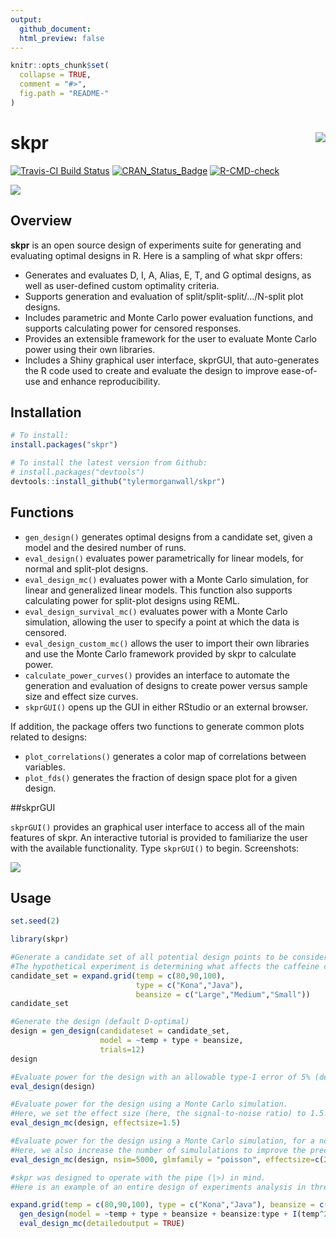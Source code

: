 ```yaml
---
output: 
  github_document:
  html_preview: false
---
```


```r
knitr::opts_chunk$set(
  collapse = TRUE,
  comment = "#>",
  fig.path = "README-"
)
```

# skpr <img src="man/figures/skprlogo.png" align="right" />


<!-- badges: start -->
[![Travis-CI Build Status](https://travis-ci.org/tylermorganwall/skpr.svg?branch=master)](https://travis-ci.org/tylermorganwall/skpr)
[![CRAN_Status_Badge]( http://www.r-pkg.org/badges/version-ago/skpr)](https://cran.r-project.org/package=skpr)
[![R-CMD-check](https://github.com/tylermorganwall/skpr/actions/workflows/R-CMD-check.yaml/badge.svg)](https://github.com/tylermorganwall/skpr/actions/workflows/R-CMD-check.yaml)
  <!-- badges: end -->
  
<img src="man/figures/vidguigif.gif" ></img>

## Overview

**skpr** is an open source design of experiments suite for generating and evaluating optimal designs in R. Here is a sampling of what skpr offers: 

* Generates and evaluates D, I, A, Alias, E, T, and G optimal designs, as well as user-defined custom optimality criteria. 
* Supports generation and evaluation of split/split-split/.../N-split plot designs. 
* Includes parametric and Monte Carlo power evaluation functions, and supports calculating power for censored responses. 
* Provides an extensible framework for the user to evaluate Monte Carlo power using their own libraries. 
* Includes a Shiny graphical user interface, skprGUI, that auto-generates the R code used to create and evaluate the design to improve ease-of-use and enhance reproducibility.

## Installation

```r
# To install:
install.packages("skpr")

# To install the latest version from Github:
# install.packages("devtools")
devtools::install_github("tylermorganwall/skpr")
```

## Functions

* `gen_design()` generates optimal designs from a candidate set, given a model and the desired number of runs.
* `eval_design()` evaluates power parametrically for linear models, for normal and split-plot designs.
* `eval_design_mc()` evaluates power with a Monte Carlo simulation, for linear and generalized linear models. This function also supports calculating power for split-plot designs using REML. 
* `eval_design_survival_mc()` evaluates power with a Monte Carlo simulation, allowing the user to specify a point at which the data is censored.
* `eval_design_custom_mc()` allows the user to import their own libraries and use the Monte Carlo framework provided by skpr to calculate power.
* `calculate_power_curves()` provides an interface to automate the generation and evaluation of designs to create power versus sample size and effect size curves.
* `skprGUI()` opens up the GUI in either RStudio or an external browser.

If addition, the package offers two functions to generate common plots related to designs:

* `plot_correlations()` generates a color map of correlations between variables.
* `plot_fds()` generates the fraction of design space plot for a given design.

##skprGUI
 
`skprGUI()` provides an graphical user interface to access all of the main features of skpr. An interactive tutorial is provided to familiarize the user with the available functionality. Type `skprGUI()` to begin. Screenshots:

<img src="man/figures/skprGUIcomp.png" align="center"></img>


## Usage

```r
set.seed(2)
```

```r
library(skpr)

#Generate a candidate set of all potential design points to be considered in the experiment
#The hypothetical experiment is determining what affects the caffeine content in coffee
candidate_set = expand.grid(temp = c(80,90,100), 
                            type = c("Kona","Java"),
                            beansize = c("Large","Medium","Small"))
candidate_set

#Generate the design (default D-optimal)
design = gen_design(candidateset = candidate_set, 
                    model = ~temp + type + beansize,
                    trials=12)
design

#Evaluate power for the design with an allowable type-I error of 5% (default)
eval_design(design)

#Evaluate power for the design using a Monte Carlo simulation. 
#Here, we set the effect size (here, the signal-to-noise ratio) to 1.5.
eval_design_mc(design, effectsize=1.5)

#Evaluate power for the design using a Monte Carlo simulation, for a non-normal response. 
#Here, we also increase the number of simululations to improve the precision of the results.
eval_design_mc(design, nsim=5000, glmfamily = "poisson", effectsize=c(2,6))

#skpr was designed to operate with the pipe (|>) in mind. 
#Here is an example of an entire design of experiments analysis in three lines:

expand.grid(temp = c(80,90,100), type = c("Kona","Java"), beansize = c("Large","Medium","Small")) |>
  gen_design(model = ~temp + type + beansize + beansize:type + I(temp^2), trials=24, optimality="I") |>
  eval_design_mc(detailedoutput = TRUE)

```
